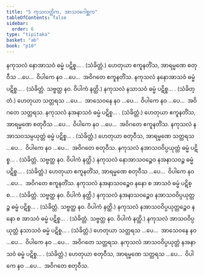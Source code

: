 ```yaml
---
title: "5 ကုသလတ္တိက, အာသဝဂေါစ္ဆက"
tableOfContents: false
sidebar:
  order: 6
type: "tipitaka"
basket: "ab"
book: "p10"
---
```



<DynamicBreadcrumb />

<Division number="23" book="p10" e="ch" v="40" p="127">

<Paragraph number="55" book="p10">
နကုသလံ နောအာသဝံ ဓမ္မံ ပဋိစ္စ… . (သံခိတ္တံ.) ဟေတုယာ ဧကူနတိံသ, အာရမ္မဏေ စတုဝီသ …ပေ…  ဝိပါကေ နဝ …ပေ…  အဝိဂတေ ဧကူနတိံသ.
</Paragraph>

<Paragraph number="56" book="p10">
နကုသလံ နနောအာသဝံ ဓမ္မံ ပဋိစ္စ… . (သံခိတ္တံ. သဗ္ဗတ္ထ နဝ. ဝိပါကံ နတ္ထိ.)
</Paragraph>

</Division>
<Division number="24" book="p10" e="ch" v="40" p="128">

<Paragraph number="57" book="p10">
နကုသလံ နသာသဝံ ဓမ္မံ ပဋိစ္စ… . (သံခိတ္တံ.) ဟေတုယာ သတ္တရသ …ပေ…  အာသေဝနေ နဝ …ပေ…  ဝိပါကေ နဝ …ပေ…  အဝိဂတေ သတ္တရသ.
</Paragraph>

<Paragraph number="58" book="p10">
နကုသလံ နအနာသဝံ ဓမ္မံ ပဋိစ္စ… . (သံခိတ္တံ.) ဟေတုယာ ဧကူနတိံသ, အာရမ္မဏေ စတုဝီသ …ပေ…  ဝိပါကေ နဝ …ပေ…  အဝိဂတေ ဧကူနတိံသ.
</Paragraph>

</Division>
<Division number="25" book="p10" e="ch" v="40" p="128">

<Paragraph number="59" book="p10">
နကုသလံ နအာသဝသမ္ပယုတ္တံ ဓမ္မံ ပဋိစ္စ… . (သံခိတ္တံ.) ဟေတုယာ စတုဝီသ, အာရမ္မဏေ သတ္တရသ …ပေ…  ဝိပါကေ နဝ …ပေ…  အဝိဂတေ စတုဝီသ.
</Paragraph>

<Paragraph number="60" book="p10">
နကုသလံ နအာသဝဝိပ္ပယုတ္တံ ဓမ္မံ ပဋိစ္စ… . (သံခိတ္တံ. သဗ္ဗတ္ထ နဝ. ဝိပါကံ နတ္ထိ.)
</Paragraph>

</Division>
<Division number="26" book="p10" e="ch" v="40" p="128">

<Paragraph number="61" book="p10">
နကုသလံ နောအာသဝဉ္စေဝ နအနာသဝဉ္စ ဓမ္မံ ပဋိစ္စ… . (သံခိတ္တံ.) ဟေတုယာ ဧကူနတိံသ, အာရမ္မဏေ စတုဝီသ …ပေ…  ဝိပါကေ နဝ …ပေ…  အဝိဂတေ ဧကူနတိံသ.
</Paragraph>

<Paragraph number="62" book="p10">
နကုသလံ နအနာသဝဉ္စေဝ နနော စ အာသဝံ ဓမ္မံ ပဋိစ္စ… . (သံခိတ္တံ. သဗ္ဗတ္ထ နဝ. ဝိပါကံ နတ္ထိ.)
</Paragraph>

</Division>
<Division number="27" book="p10" e="ch" v="40" p="128">

<Paragraph number="63" book="p10">
နကုသလံ နအနာသဝဉ္စေဝ နအာသဝဝိပ္ပယုတ္တဉ္စ ဓမ္မံ ပဋိစ္စ… . (သံခိတ္တံ. သဗ္ဗတ္ထ နဝ. ဝိပါကံ နတ္ထိ.)
</Paragraph>

<Paragraph number="64" book="p10">
နကုသလံ နအာသဝဝိပ္ပယုတ္တဉ္စေဝ နနော စ အာသဝံ ဓမ္မံ ပဋိစ္စ… . (သံခိတ္တံ. သဗ္ဗတ္ထ နဝ. ဝိပါကံ နတ္ထိ.)
</Paragraph>

</Division>
<Division number="28" book="p10" e="ch" v="40" p="128">

<Paragraph number="65" book="p10">
နကုသလံ အာသဝဝိပ္ပယုတ္တံ နသာသဝံ ဓမ္မံ ပဋိစ္စ… . (သံခိတ္တံ.) ဟေတုယာ သတ္တရသ …ပေ…  အာသေဝနေ နဝ …ပေ…  ဝိပါကေ နဝ …ပေ…  အဝိဂတေ သတ္တရသ.
</Paragraph>

<Paragraph number="66" book="p10">
နကုသလံ အာသဝဝိပ္ပယုတ္တံ နအနာသဝံ ဓမ္မံ ပဋိစ္စ… . (သံခိတ္တံ.) ဟေတုယာ စတုဝီသ, အာရမ္မဏေ သတ္တရသ …ပေ…  ဝိပါကေ နဝ …ပေ…  အဝိဂတေ စတုဝီသ.
</Paragraph>
</Division>